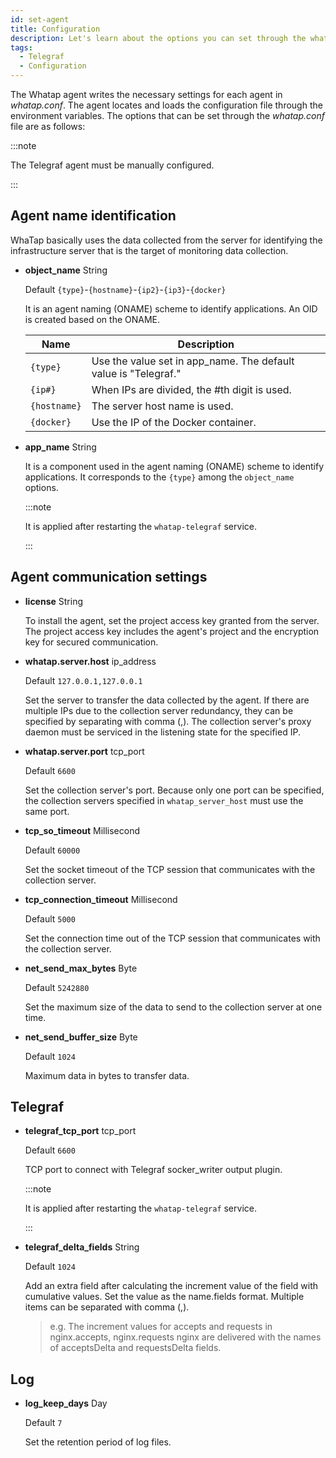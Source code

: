 ```yaml
---
id: set-agent
title: Configuration
description: Let's learn about the options you can set through the whatap.conf file in the Telegraf agent server.
tags:
  - Telegraf
  - Configuration
---
```


The Whatap agent writes the necessary settings for each agent in _whatap.conf_. The agent locates and loads the configuration file through the environment variables. The options that can be set through the _whatap.conf_ file are as follows:

:::note

The Telegraf agent must be manually configured.

:::

## Agent name identification

WhaTap basically uses the data collected from the server for identifying the infrastructure server that is the target of monitoring data collection. 


<Agentnamewarning />

- **object_name** <span class='type'>String</span>

  Default `{type}`-`{hostname}`-`{ip2}`-`{ip3}`-`{docker}`

  It is an agent naming (ONAME) scheme to identify applications. An OID is created based on the ONAME.

  | Name         | Description                                                        |
  | ------------ | ------------------------------------------------------------------ |
  | `{type}`     | Use the value set in app_name. The default value is "Telegraf."    |
  | `{ip#}`      | When IPs are divided, the #th digit is used.                       |
  | `{hostname}` | The server host name is used.                                      |
  | `{docker}`   | Use the IP of the Docker container.                                |

- **app_name** <span class='type'>String</span>

  It is a component used in the agent naming (ONAME) scheme to identify applications. It corresponds to the `{type}` among the `object_name` options.

  :::note

  It is applied after restarting the `whatap-telegraf` service.

  :::

## Agent communication settings

- **license** <span class='type'>String</span>

  To install the agent, set the project access key granted from the server. The project access key includes the agent's project and the encryption key for secured communication.

- **whatap.server.host** <span class='type'>ip_address</span>

  Default `127.0.0.1,127.0.0.1`

  Set the server to transfer the data collected by the agent. If there are multiple IPs due to the collection server redundancy, they can be specified by separating with comma (,). The collection server's proxy daemon must be serviced in the listening state for the specified IP.

- **whatap.server.port** <span class='type'>tcp_port</span>

  Default `6600`

  Set the collection server's port. Because only one port can be specified, the collection servers specified in `whatap_server_host` must use the same port.

- **tcp_so_timeout** <span class='type'>Millisecond</span>

  Default `60000`

  Set the socket timeout of the TCP session that communicates with the collection server.

- **tcp_connection_timeout** <span class='type'>Millisecond</span>

  Default `5000`

  Set the connection time out of the TCP session that communicates with the collection server.

- **net_send_max_bytes** <span class='type'>Byte</span>

  Default `5242880`

  Set the maximum size of the data to send to the collection server at one time.

- **net_send_buffer_size** <span class='type'>Byte</span>

  Default `1024`

  Maximum data in bytes to transfer data. 

## Telegraf

- **telegraf_tcp_port** <span class='type'>tcp_port</span>

  Default `6600`

  TCP port to connect with Telegraf socker_writer output plugin.

  :::note

  It is applied after restarting the `whatap-telegraf` service.

  :::

- **telegraf_delta_fields** <span class='type'>String</span>

  Default `1024`

  Add an extra field after calculating the increment value of the field with cumulative values. Set the value as the name.fields format. Multiple items can be separated with comma (,).

  > e.g. The increment values for accepts and requests in nginx.accepts, nginx.requests nginx are delivered with the names of acceptsDelta and requestsDelta fields.

## Log

- **log_keep_days** <span class='type'>Day</span>

  Default `7`

  Set the retention period of log files.
